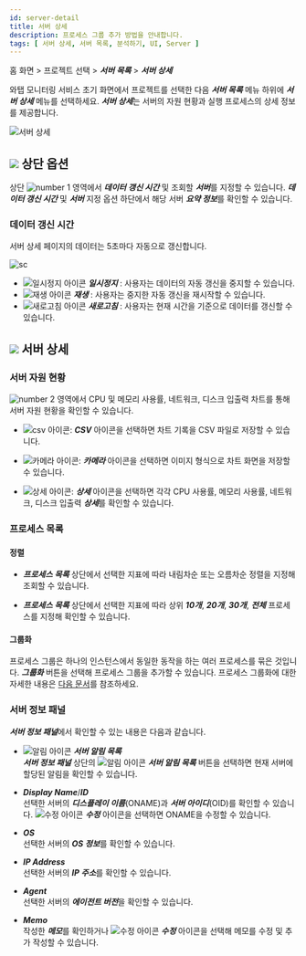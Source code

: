 ```yaml
---
id: server-detail
title: 서버 상세
description: 프로세스 그룹 추가 방법을 안내합니다. 
tags: [ 서버 상세, 서버 목록, 분석하기, UI, Server ]
---
```


홈 화면 > 프로젝트 선택 > ***서버 목록*** > ***서버 상세***

와탭 모니터링 서비스 초기 화면에서 프로젝트를 선택한 다음 ***서버 목록*** 메뉴 하위에 ***서버 상세*** 메뉴를 선택하세요. ***서버 상세***는 서버의 자원 현황과 실행 프로세스의 상세 정보를 제공합니다.

![서버 상세](/img/server-detail.png)

## ![](/img/number-01.png) 상단 옵션

상단 ![number 1](/img/number-01.png) 영역에서 ***데이터 갱신 시간*** 및 조회할 ***서버***를 지정할 수 있습니다. ***데이터 갱신 시간*** 및 ***서버*** 지정 옵션 하단에서 해당 서버 ***요약 정보***를 확인할 수 있습니다.

### 데이터 갱신 시간

서버 상세 페이지의 데이터는 5초마다 자동으로 갱신합니다. 

<div style={{textAlign: 'center'}}>

![sc](/img/server-detail-data.png)
</div>

* ![일시정지 아이콘](/img/ic-s-pause.svg) ***일시정지*** : 사용자는 데이터의 자동 갱신을 중지할 수 있습니다. 
* ![재생 아이콘](/img/ic-play-grn.svg) ***재생*** : 사용자는 중지한 자동 갱신을 재시작할 수 있습니다.
* ![새로고침 아이콘](/img/ic-refresh2.svg) ***새로고침*** : 사용자는 현재 시간을 기준으로 데이터를 갱신할 수 있습니다.

## ![](/img/number-02.png) 서버 상세

### 서버 자원 현황

![number 2](/img/number-02.png) 영역에서 CPU 및 메모리 사용률, 네트워크, 디스크 입출력 차트를 통해 서버 자원 현황을 확인할 수 있습니다.  

* ![csv 아이콘](/img/ic-csv-download.svg): ***CSV*** 아이콘을 선택하면 차트 기록을 CSV 파일로 저장할 수 있습니다.

* ![카메라 아이콘](/img/ic-camera.svg): ***카메라*** 아이콘을 선택하면 이미지 형식으로 차트 화면을 저장할 수 있습니다.

* ![상세 아이콘](/img/ic-zoom-in.svg): ***상세*** 아이콘을 선택하면 각각 CPU 사용률, 메모리 사용률, 네트워크, 디스크 입출력 ***상세***를 확인할 수 있습니다.

### 프로세스 목록

#### 정렬

* ***프로세스 목록*** 상단에서 선택한 지표에 따라 내림차순 또는 오름차순 정렬을 지정해 조회할 수 있습니다. 

* ***프로세스 목록*** 상단에서 선택한 지표에 따라 상위 ***10개***, ***20개***, ***30개***, ***전체*** 프로세스를 지정해 확인할 수 있습니다. 

#### 그룹화

프로세스 그룹은 하나의 인스턴스에서 동일한 동작을 하는 여러 프로세스를 묶은 것입니다. ***그룹화*** 버튼을 선택해 프로세스 그룹을 추가할 수 있습니다. 프로세스 그룹화에 대한 자세한 내용은 [다음 문서](server-detail-process-group)를 참조하세요.

### 서버 정보 패널

***서버 정보 패널***에서 확인할 수 있는 내용은 다음과 같습니다. 

* ![알림 아이콘](/img/ic-alert.svg) ***서버 알림 목록*** <br/>
  ***서버 정보 패널*** 상단의 ![알림 아이콘](/img/ic-alert.svg) ***서버 알림 목록*** 버튼을 선택하면 현재 서버에 할당된 알림을 확인할 수 있습니다.

* ***Display Name***/***ID*** <br/>
  선택한 서버의 ***디스플레이 이름***(ONAME)과 ***서버 아이디***(OID)를 확인할 수 있습니다. ![수정 아이콘](/img/ic-edit.svg) ***수정*** 아이콘을 선택하면 ONAME을 수정할 수 있습니다.

* ***OS***<br/>
  선택한 서버의 ***OS 정보***를 확인할 수 있습니다.

* ***IP Address***<br/>
  선택한 서버의 ***IP 주소***를 확인할 수 있습니다.

* ***Agent***<br/>
  선택한 서버의 ***에이전트 버전***을 확인할 수 있습니다.

* ***Memo***<br/>
  작성한 ***메모***를 확인하거나 ![수정 아이콘](/img/ic-edit.svg) ***수정*** 아이콘을 선택해 메모를 수정 및 추가 작성할 수 있습니다.


<!-- 

서버 정보 요약

IP 주소, 운영체제, CPU 코어 개수, 메모리, OS 등을 확인할 수 있습니다.


프로세스 목록

프로세스 상세 정보를 확인할 수 있습니다.

-->